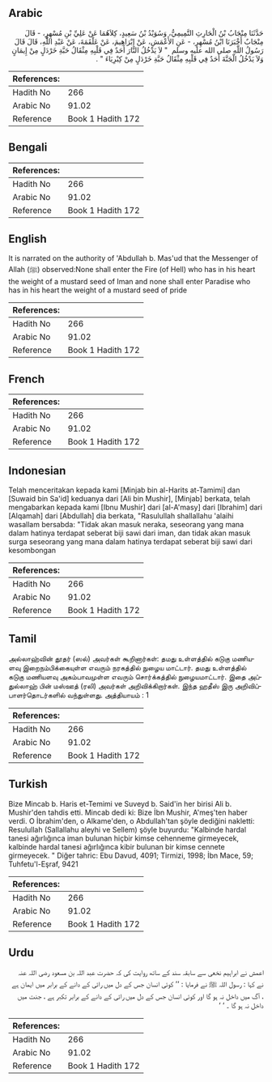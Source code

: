 ## Arabic


<div dir="rtl" lang="ar" style={{fontSize:'larger',backgroundColor:'#f8f9fa',padding:20}}>
حَدَّثَنَا مِنْجَابُ بْنُ الْحَارِثِ التَّمِيمِيُّ، وَسُوَيْدُ بْنُ سَعِيدٍ، كِلاَهُمَا عَنْ عَلِيِّ بْنِ مُسْهِرٍ، - قَالَ مِنْجَابٌ أَخْبَرَنَا ابْنُ مُسْهِرٍ، - عَنِ الأَعْمَشِ، عَنْ إِبْرَاهِيمَ، عَنْ عَلْقَمَةَ، عَنْ عَبْدِ اللَّهِ، قَالَ قَالَ رَسُولُ اللَّهِ صلى الله عليه وسلم ‏ "‏ لاَ يَدْخُلُ النَّارَ أَحَدٌ فِي قَلْبِهِ مِثْقَالُ حَبَّةِ خَرْدَلٍ مِنْ إِيمَانٍ وَلاَ يَدْخُلُ الْجَنَّةَ أَحَدٌ فِي قَلْبِهِ مِثْقَالُ حَبَّةِ خَرْدَلٍ مِنْ كِبْرِيَاءَ ‏"‏ ‏.‏
</div>
<div style={{backgroundColor:'#f8f9fa',padding:20, marginBottom: 10}}><table> <thead> <tr> <th>References:</th> <th></th> </tr> </thead> <tbody><tr><td>Hadith No</td><td>266</td></tr><tr><td>Arabic No</td><td>91.02</td></tr><tr><td>Reference</td><td>Book 1 Hadith 172</td></tr></tbody></table></div>

## Bengali


<div dir="ltr" lang="bn" style={{fontSize:'larger',backgroundColor:'#f8f9fa',padding:20}}>

</div>
<div style={{backgroundColor:'#f8f9fa',padding:20, marginBottom: 10}}><table> <thead> <tr> <th>References:</th> <th></th> </tr> </thead> <tbody><tr><td>Hadith No</td><td>266</td></tr><tr><td>Arabic No</td><td>91.02</td></tr><tr><td>Reference</td><td>Book 1 Hadith 172</td></tr></tbody></table></div>

## English


<div dir="ltr" lang="en" style={{fontSize:'larger',backgroundColor:'#f8f9fa',padding:20}}>
It is narrated on the authority of 'Abdullah b. Mas'ud that the Messenger of Allah (ﷺ) observed:None shall enter the Fire (of Hell) who has in his heart the weight of a mustard seed of Iman and none shall enter Paradise who has in his heart the weight of a mustard seed of pride
</div>
<div style={{backgroundColor:'#f8f9fa',padding:20, marginBottom: 10}}><table> <thead> <tr> <th>References:</th> <th></th> </tr> </thead> <tbody><tr><td>Hadith No</td><td>266</td></tr><tr><td>Arabic No</td><td>91.02</td></tr><tr><td>Reference</td><td>Book 1 Hadith 172</td></tr></tbody></table></div>

## French


<div dir="ltr" lang="fr" style={{fontSize:'larger',backgroundColor:'#f8f9fa',padding:20}}>

</div>
<div style={{backgroundColor:'#f8f9fa',padding:20, marginBottom: 10}}><table> <thead> <tr> <th>References:</th> <th></th> </tr> </thead> <tbody><tr><td>Hadith No</td><td>266</td></tr><tr><td>Arabic No</td><td>91.02</td></tr><tr><td>Reference</td><td>Book 1 Hadith 172</td></tr></tbody></table></div>

## Indonesian


<div dir="ltr" lang="id" style={{fontSize:'larger',backgroundColor:'#f8f9fa',padding:20}}>
Telah menceritakan kepada kami [Minjab bin al-Harits at-Tamimi] dan [Suwaid bin Sa'id] keduanya dari [Ali bin Mushir], [Minjab] berkata, telah mengabarkan kepada kami [Ibnu Mushir] dari [al-A'masy] dari [Ibrahim] dari [Alqamah] dari [Abdullah] dia berkata, "Rasulullah shallallahu 'alaihi wasallam bersabda: "Tidak akan masuk neraka, seseorang yang mana dalam hatinya terdapat seberat biji sawi dari iman, dan tidak akan masuk surga seseorang yang mana dalam hatinya terdapat seberat biji sawi dari kesombongan
</div>
<div style={{backgroundColor:'#f8f9fa',padding:20, marginBottom: 10}}><table> <thead> <tr> <th>References:</th> <th></th> </tr> </thead> <tbody><tr><td>Hadith No</td><td>266</td></tr><tr><td>Arabic No</td><td>91.02</td></tr><tr><td>Reference</td><td>Book 1 Hadith 172</td></tr></tbody></table></div>

## Tamil


<div dir="ltr" lang="ta" style={{fontSize:'larger',backgroundColor:'#f8f9fa',padding:20}}>
அல்லாஹ்வின் தூதர் (ஸல்) அவர்கள் கூறினார்கள்: தமது உள்ளத்தில் கடுகு மணியளவு இறைநம்பிக்கையுள்ள எவரும் நரகத்தில் நுழைய மாட்டார். தமது உள்ளத்தில் கடுகு மணியளவு அகம்பாவமுள்ள எவரும் சொர்க்கத்தில் நுழையமாட்டார். இதை அப்துல்லாஹ் பின் மஸ்ஊத் (ரலி) அவர்கள் அறிவிக்கிறார்கள். இந்த ஹதீஸ் இரு அறிவிப்பாளர்தொடர்களில் வந்துள்ளது. அத்தியாயம் : 1
</div>
<div style={{backgroundColor:'#f8f9fa',padding:20, marginBottom: 10}}><table> <thead> <tr> <th>References:</th> <th></th> </tr> </thead> <tbody><tr><td>Hadith No</td><td>266</td></tr><tr><td>Arabic No</td><td>91.02</td></tr><tr><td>Reference</td><td>Book 1 Hadith 172</td></tr></tbody></table></div>

## Turkish


<div dir="ltr" lang="tr" style={{fontSize:'larger',backgroundColor:'#f8f9fa',padding:20}}>
Bize Mincab b. Haris et-Temimi ve Suveyd b. Said'in her birisi Ali b. Mushir'den tahdis etti. Mincab dedi ki: Bize İbn Mushir, A'meş'ten haber verdi. O İbrahim'den, o Alkame'den, o Abdullah'tan şöyle dediğini nakletti: Resulullah (Sallallahu aleyhi ve Sellem) şöyle buyurdu: "Kalbinde hardal tanesi ağırlığınca iman bulunan hiçbir kimse cehenneme girmeyecek, kalbinde hardal tanesi ağırlığınca kibir bulunan bir kimse cennete girmeyecek. " Diğer tahric: Ebu Davud, 4091; Tirmizi, 1998; İbn Mace, 59; Tuhfetu'l-Eşraf, 9421
</div>
<div style={{backgroundColor:'#f8f9fa',padding:20, marginBottom: 10}}><table> <thead> <tr> <th>References:</th> <th></th> </tr> </thead> <tbody><tr><td>Hadith No</td><td>266</td></tr><tr><td>Arabic No</td><td>91.02</td></tr><tr><td>Reference</td><td>Book 1 Hadith 172</td></tr></tbody></table></div>

## Urdu


<div dir="rtl" lang="ur" style={{fontSize:'larger',backgroundColor:'#f8f9fa',padding:20}}>
اعمش نے ابراہیم نخعی سے سابقہ سند کے ساتھ روایت کی کہ حضرت عبد اللہ بن مسعود ‌رضی ‌اللہ ‌عنہ ‌ ‌ نے کہا : رسول اللہ ﷺ نے فرمایا : ’’ کوئی انسان جس کے دل میں رائی کے دانے کے برابر میں ایمان ہے ، آگ میں داخل نہ ہو گا اور کوئی انسان جس کے دل میں رائی کے دانے کے برابر تکبر ہے ، جنت میں داخل نہ ہو گا ۔ ‘ ‘
</div>
<div style={{backgroundColor:'#f8f9fa',padding:20, marginBottom: 10}}><table> <thead> <tr> <th>References:</th> <th></th> </tr> </thead> <tbody><tr><td>Hadith No</td><td>266</td></tr><tr><td>Arabic No</td><td>91.02</td></tr><tr><td>Reference</td><td>Book 1 Hadith 172</td></tr></tbody></table></div>